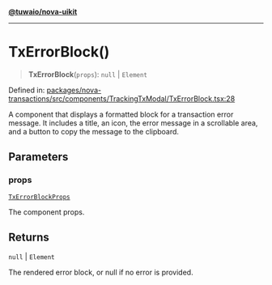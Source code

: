 [**@tuwaio/nova-uikit**](../../../README.md)

***

# TxErrorBlock()

> **TxErrorBlock**(`props`): `null` \| `Element`

Defined in: [packages/nova-transactions/src/components/TrackingTxModal/TxErrorBlock.tsx:28](https://github.com/TuwaIO/nova-uikit/blob/a6935ad165181db46094cc50c0501928d06a176c/packages/nova-transactions/src/components/TrackingTxModal/TxErrorBlock.tsx#L28)

A component that displays a formatted block for a transaction error message.
It includes a title, an icon, the error message in a scrollable area,
and a button to copy the message to the clipboard.

## Parameters

### props

[`TxErrorBlockProps`](../type-aliases/TxErrorBlockProps.md)

The component props.

## Returns

`null` \| `Element`

The rendered error block, or null if no error is provided.

